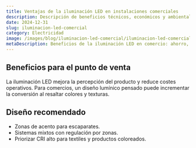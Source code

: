 ```yaml
---
title: Ventajas de la iluminación LED en instalaciones comerciales
description: Descripción de beneficios técnicos, económicos y ambientales de migrar
date: 2024-12-31
slug: iluminacion-led-comercial
category: Electricidad
image: /images/blog/iluminacion-led-comercial/iluminacion-led-comercial-hero-001.webp
metaDescription: Beneficios de la iluminación LED en comercio: ahorro, mejor exposición de productos y menor mantenimiento. Guía práctica.
---
```


## Beneficios para el punto de venta

La iluminación LED mejora la percepción del producto y reduce costes operativos. Para comercios, un diseño lumínico pensado puede incrementar la conversión al resaltar colores y texturas.

## Diseño recomendado

- Zonas de acento para escaparates.
- Sistemas mixtos con regulación por zonas.
- Priorizar CRI alto para textiles y productos coloreados.

